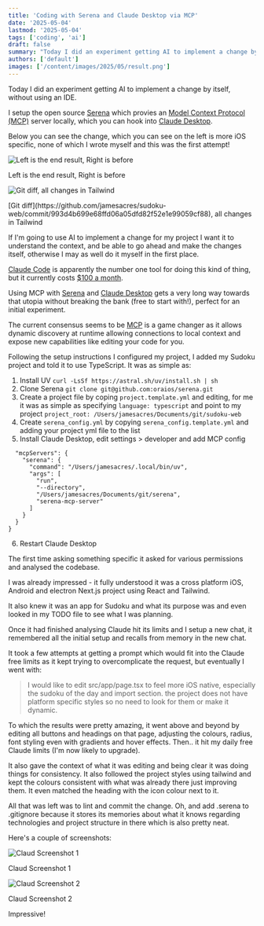 ```yaml
---
title: 'Coding with Serena and Claude Desktop via MCP'
date: '2025-05-04'
lastmod: '2025-05-04'
tags: ['coding', 'ai']
draft: false
summary: "Today I did an experiment getting AI to implement a change by itself, without using an IDE. I setup the open source Serena which provies an MCP server locally, which you can hook into Claude Desktop."
authors: ['default']
images: ['/content/images/2025/05/result.png']
---
```


Today I did an experiment getting AI to implement a change by itself, without using an IDE.

I setup the open source [Serena](https://github.com/oraios/serena) which provies an [Model Context Protocol (MCP)](https://modelcontextprotocol.io/) server locally, which you can hook into [Claude Desktop](https://claude.ai/download).

Below you can see the change, which you can see on the left is more iOS specific, none of which I wrote myself and this was the first attempt!

![Left is the end result, Right is before](/content/images/2025/05/result.png)
<figcaption>Left is the end result, Right is before</figcaption>

![Git diff, all changes in Tailwind](/content/images/2025/05/gitdiff.png)
<figcaption>[Git diff](https://github.com/jamesacres/sudoku-web/commit/993d4b699e68ffd06a05dfd82f52e1e99059cf88), all changes in Tailwind</figcaption>

If I'm going to use AI to implement a change for my project I want it to understand the context, and be able to go ahead and make the changes itself, otherwise I may as well do it myself in the first place.

[Claude Code](https://www.anthropic.com/claude-code) is apparently the number one tool for doing this kind of thing, but it currently costs [$100 a month](https://www.anthropic.com/pricing).

Using MCP with [Serena](https://github.com/oraios/serena) and [Claude Desktop](https://claude.ai/download) gets a very long way towards that utopia without breaking the bank (free to start with!), perfect for an initial experiment.

The current consensus seems to be [MCP](https://modelcontextprotocol.io/) is a game changer as it allows dynamic discovery at runtime allowing connections to local context and expose new capabilities like editing your code for you.

Following the setup instructions I configured my project, I added my Sudoku project and told it to use TypeScript. It was as simple as:
1. Install UV `curl -LsSf https://astral.sh/uv/install.sh | sh`
2. Clone Serena `git clone git@github.com:oraios/serena.git`
3. Create a project file by coping `project.template.yml` and editing, for me it was as simple as specifying `language: typescript` and point to my project `project_root: /Users/jamesacres/Documents/git/sudoku-web`
4. Create `serena_config.yml` by copying `serena_config.template.yml` and adding your project yml file to the list
5. Install Claude Desktop, edit settings > developer and add MCP config
```{
  "mcpServers": {
    "serena": {
      "command": "/Users/jamesacres/.local/bin/uv",
      "args": [
        "run",
        "--directory",
        "/Users/jamesacres/Documents/git/serena",
        "serena-mcp-server"
      ]
    }
  }
}
```
6. Restart Claude Desktop

The first time asking something specific it asked for various permissions and analysed the codebase.

I was already impressed - it fully understood it was a cross platform iOS, Android and electron Next.js project using React and Tailwind.

It also knew it was an app for Sudoku and what its purpose was and even looked in my TODO file to see what I was planning.

Once it had finished analysing Claude hit its limits and I setup a new chat, it remembered all the initial setup and recalls from memory in the new chat.

It took a few attempts at getting a prompt which would fit into the Claude free limits as it kept trying to overcomplicate the request, but eventually I went with:

> I would like to edit src/app/page.tsx to feel more iOS native, especially the sudoku of the day and import section. the project does not have platform specific styles so no need to look for them or make it dynamic.

To which the results were pretty amazing, it went above and beyond by editing all buttons and headings on that page, adjusting the colours, radius, font styling even with gradients and hover effects. Then.. it hit my daily free Claude limits (I'm now likely to upgrade).

It also gave the context of what it was editing and being clear it was doing things for consistency. It also followed the project styles using tailwind and kept the colours consistent with what was already there just improving them. It even matched the heading with the icon colour next to it.

All that was left was to lint and commit the change. Oh, and add .serena to .gitignore because it stores its memories about what it knows regarding technologies and project structure in there which is also pretty neat.

Here's a couple of screenshots:

![Claud Screenshot 1](/content/images/2025/05/screenshot1.png)
<figcaption>Claud Screenshot 1</figcaption>

![Claud Screenshot 2](/content/images/2025/05/screenshot2.png)
<figcaption>Claud Screenshot 2</figcaption>

Impressive!